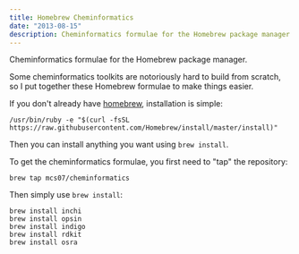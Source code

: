 ```yaml
---
title: Homebrew Cheminformatics
date: "2013-08-15"
description: Cheminformatics formulae for the Homebrew package manager.
---
```


Cheminformatics formulae for the Homebrew package manager.

Some cheminformatics toolkits are notoriously hard to build from scratch, so I put together these Homebrew formulae to make things easier.

If you don't already have [homebrew](http://brew.sh), installation is simple:

    /usr/bin/ruby -e "$(curl -fsSL https://raw.githubusercontent.com/Homebrew/install/master/install)"

Then you can install anything you want using `brew install`.

To get the cheminformatics formulae, you first need to "tap" the repository:

    brew tap mcs07/cheminformatics

Then simply use `brew install`:

    brew install inchi
    brew install opsin
    brew install indigo
    brew install rdkit
    brew install osra
